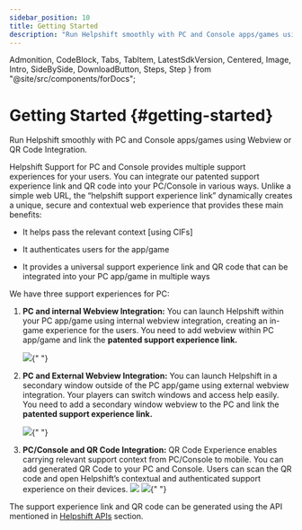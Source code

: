 ```yaml
---
sidebar_position: 10
title: Getting Started
description: "Run Helpshift smoothly with PC and Console apps/games using Webview or QR Code Integration."
---
```


  Admonition,
  CodeBlock,
  Tabs,
  TabItem,
  LatestSdkVersion,
  Centered,
  Image,
  Intro,
  SideBySide,
  DownloadButton,
  Steps,
  Step
} from "@site/src/components/forDocs";

# Getting Started {#getting-started}

<Intro>

Run Helpshift smoothly with PC and Console apps/games using Webview or QR Code Integration.

</Intro>

Helpshift Support for PC and Console provides multiple support experiences for your users. You can integrate our patented support experience link and QR code into your PC/Console in various ways. Unlike a simple web URL, the “helpshift support experience link” dynamically creates a unique, secure and contextual web experience that provides these main benefits:

- It helps pass the relevant context [using CIFs]

- It authenticates users for the app/game

- It provides a universal support experience link and QR code that can be integrated into your PC app/game in multiple ways

We have three support experiences for PC:

1. **PC and internal Webview Integration:** You can launch Helpshift within your PC app/game using internal webview integration, creating an in-game experience for the users. You need to add webview within PC app/game and link the **patented support experience link.**

   <Image src="/static/books/pc-and-console/pc-and-internal-web-view.png" width="major" centered />{" "}

1. **PC and External Webview Integration:** You can launch Helpshift in a secondary window outside of the PC app/game using external webview integration. Your players can switch windows and access help easily. You need to add a secondary window webview to the PC and link the **patented support experience link.**

   <Image src="/static/books/pc-and-console/pc-and-external-web-view.png" width="major" centered />{" "}

1. **PC/Console and QR Code Integration:** QR Code Experience enables carrying relevant support context from PC/Console to mobile. You can add generated QR Code to your PC and Console. Users can scan the QR code and open Helpshift’s contextual and authenticated support experience on their devices.
   <Image src="/static/books/pc-and-console/pc-qr-integration.png" width="major" centered /> <Image
     src="/static/books/pc-and-console/console-qr-integration.png"
     width="major"
     centered
   />{" "}

The support experience link and QR code can be generated using the API mentioned in [Helpshift APIs](../helpshift-apis) section.
